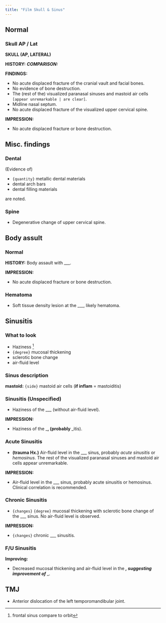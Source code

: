```yaml
---
title: "Film Skull & Sinus"
---
```


## Normal

### Skull AP / Lat

**SKULL (AP, LATERAL)** 

**HISTORY:** ___
**COMPARISON:** ___

**FINDINGS:** 

-   No acute displaced fracture of the cranial vault and facial bones. 
-   No evidence of bone destruction.
-   The (rest of the) visualized paranasal sinuses and mastoid air cells `[appear unremarkable | are clear]`.
-   Midline nasal septum. 
-   No acute displaced fracture of the visualized upper cervical spine.

**IMPRESSION:**

- No acute displaced fracture or bone destruction.

## Misc. findings

### Dental

(Evidence of)

-   `{quantity}` metallic dental materials 
-   dental arch bars
-   dental filling materials

are noted.

### Spine

-   Degenerative change of upper cervical spine.

## Body assult 

### Normal

**HISTORY:** Body assault with ___. 

**IMPRESSION:**

-   No acute displaced fracture or bone destruction.

### Hematoma

-   Soft tissue density lesion at the ___, likely hematoma.


## Sinusitis

### What to look

-   Haziness ^[frontal sinus compare to orbit]
-   `{degree}` mucosal thickening
-   sclerotic bone change
-   air-fluid level

### Sinus description

**mastoid:** `{side}` mastoid air cells (**if inflam** = mastoiditis)

### Sinusitis (Unspecified)

-   Haziness of the ___ (without air-fluid level).

**IMPRESSION:**

-   Haziness of the ___, (probably ___itis).

### Acute Sinusitis

-  **(trauma Hx.)** Air-fluid level in the ___ sinus, probably *acute sinusitis* or *hemosinus*. The rest of the visualized paranasal sinuses and mastoid air cells appear unremarkable.

**IMPRESSION:**

-   Air-fluid level in the ___ sinus, probably acute sinusitis or hemosinus. Clinical correlation is recommended.

### Chronic Sinusitis

-   `{changes}` `{degree}` mucosal thickening with sclerotic bone change of the ___ sinus. No air-fluid level is observed.

**IMPRESSION:**

-   `{changes}` chronic ___ sinusitis.

### F/U Sinusitis

**Improving:**

-   Decreased mucosal thickening and air-fluid level in the ___, suggesting improvement of ____. 


## TMJ

-   Anterior dislocation of the left temporomandibular joint.